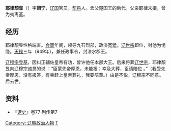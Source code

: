 '''耶律頹昱'''（{{bd|？||？|}}）字'''团宁'''，[[辽国|辽国]]官员。[[契丹|契丹]]人。孟父楚国王的后代。父亲耶律末掇，曾为夷离堇。
== 经历 ==
耶律頹昱性格端直。[[会同|会同]]年间，领导九石烈部，政济宽猛。[[辽世宗|辽世宗]]即位，封他为惕隐。[[天禄|天禄]]三年（949年），兼任政事令，封漆水郡王。

[[辽穆宗|辽穆宗]][[登基|登基]]，因纠正辅佐皇帝有功，曾许他任本部大王。后来将葬[[辽世宗|辽世宗]]，耶律頹昱向辽穆宗诚恳的说 ：“臣蒙先帝厚恩，未能报；幸及大葬，臣请陪位 。”（我受先帝厚恩，没有报答，有幸赶上皇帝葬礼，我要陪葬。）由是不悦，辽穆宗不同意。后去世。
== 资料 ==
*『[[遼史|遼史]]』卷77 列传第7 
[[Category:_辽朝政治人物|Category: 辽朝政治人物]]
[[Category:耶律氏|T]]